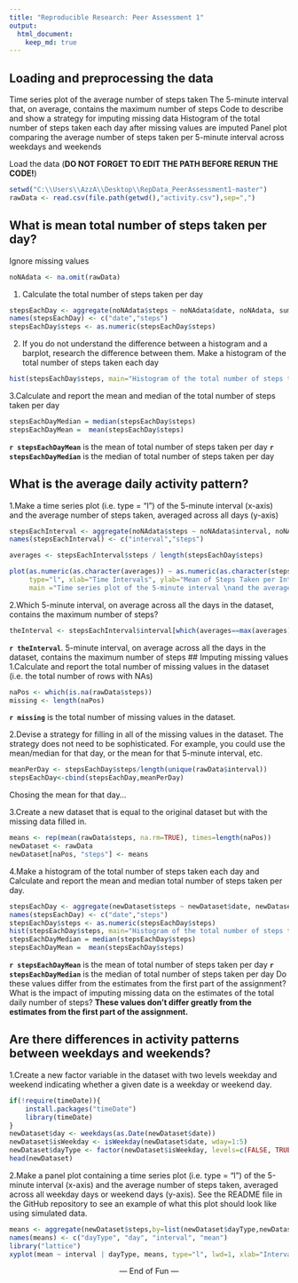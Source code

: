 ```yaml
---
title: "Reproducible Research: Peer Assessment 1"
output: 
  html_document:
    keep_md: true
---
```


## Loading and preprocessing the data

Time series plot of the average number of steps taken
The 5-minute interval that, on average, contains the maximum number of steps
Code to describe and show a strategy for imputing missing data
Histogram of the total number of steps taken each day after missing values are imputed
Panel plot comparing the average number of steps taken per 5-minute interval across weekdays and weekends

Load the data (<b>DO NOT FORGET TO EDIT THE PATH BEFORE RERUN THE CODE!</b>)
```r
setwd("C:\\Users\\AzzA\\Desktop\\RepData_PeerAssessment1-master")
rawData <- read.csv(file.path(getwd(),"activity.csv"),sep=",")
```
## What is mean total number of steps taken per day?

Ignore missing values
```r
noNAdata <- na.omit(rawData)
```

1. Calculate the total number of steps taken per day
```r
stepsEachDay <- aggregate(noNAdata$steps ~ noNAdata$date, noNAdata, sum)
names(stepsEachDay) <- c("date","steps")
stepsEachDay$steps <- as.numeric(stepsEachDay$steps)
```

2. If you do not understand the difference between a histogram and a barplot, research the difference between them. Make a histogram of the total number of steps taken each day
```r
hist(stepsEachDay$steps, main="Histogram of the total number of steps taken each day", xlab="Number of Steps", col="red")
```

3.Calculate and report the mean and median of the total number of steps taken per day
```r
stepsEachDayMedian = median(stepsEachDay$steps)
stepsEachDayMean =  mean(stepsEachDay$steps)
```
<b>`r stepsEachDayMean`</b> is the mean of total number of steps taken per day 
<b>`r stepsEachDayMedian`</b> is the median of total number of steps taken per day

## What is the average daily activity pattern?

1.Make a time series plot (i.e. type = "l") of the 5-minute interval (x-axis) and the average number of steps taken, averaged across all days (y-axis)
```r
stepsEachInterval <- aggregate(noNAdata$steps ~ noNAdata$interval, noNAdata, sum)
names(stepsEachInterval) <- c("interval","steps")

averages <- stepsEachInterval$steps / length(stepsEachDay$steps)

plot(as.numeric(as.character(averages)) ~ as.numeric(as.character(stepsEachInterval$interval)) , 
     type="l", xlab="Time Intervals", ylab="Mean of Steps Taken per Interval",
     main ="Time series plot of the 5-minute interval \nand the average number of steps taken, averaged across all days")
```

2.Which 5-minute interval, on average across all the days in the dataset, contains the maximum number of steps?
```r
theInterval <- stepsEachInterval$interval[which(averages==max(averages))]
```
<b>`r theInterval`</b>. 5-minute interval, on average across all the days in the dataset, contains the maximum number of steps
## Imputing missing values
1.Calculate and report the total number of missing values in the dataset (i.e. the total number of rows with NAs)
```r
naPos <- which(is.na(rawData$steps))
missing <- length(naPos)
```
<b>`r missing`</b> is the total number of missing values in the dataset.

2.Devise a strategy for filling in all of the missing values in the dataset. The strategy does not need to be sophisticated. For example, you could use the mean/median for that day, or the mean for that 5-minute interval, etc.
```r
meanPerDay <- stepsEachDay$steps/length(unique(rawData$interval))
stepsEachDay<-cbind(stepsEachDay,meanPerDay)
```
Chosing the mean for that day...

3.Create a new dataset that is equal to the original dataset but with the missing data filled in.
```r
means <- rep(mean(rawData$steps, na.rm=TRUE), times=length(naPos))
newDataset <- rawData
newDataset[naPos, "steps"] <- means
```

4.Make a histogram of the total number of steps taken each day and Calculate and report the mean and median total number of steps taken per day.
```r
stepsEachDay <- aggregate(newDataset$steps ~ newDataset$date, newDataset, sum)
names(stepsEachDay) <- c("date","steps")
stepsEachDay$steps <- as.numeric(stepsEachDay$steps)
hist(stepsEachDay$steps, main="Histogram of the total number of steps taken each day", xlab="Number of Steps", col="red")
stepsEachDayMedian = median(stepsEachDay$steps)
stepsEachDayMean =  mean(stepsEachDay$steps)
```
<b>`r stepsEachDayMean`</b> is the mean of total number of steps taken per day 
<b>`r stepsEachDayMedian`</b> is the median of total number of steps taken per day
 Do these values differ from the estimates from the first part of the assignment? What is the impact of imputing missing data on the estimates of the total daily number of steps?
<b>These values don't differ greatly from the estimates from the first part of the assignment.</b> 

## Are there differences in activity patterns between weekdays and weekends?

1.Create a new factor variable in the dataset with two levels weekday and weekend indicating whether a given date is a weekday or weekend day.
```r
if(!require(timeDate)){
    install.packages("timeDate")
    library(timeDate)
}
newDataset$day <- weekdays(as.Date(newDataset$date))
newDataset$isWeekday <- isWeekday(newDataset$date, wday=1:5)
newDataset$dayType <- factor(newDataset$isWeekday, levels=c(FALSE, TRUE), labels=c('weekend', 'weekday'))
head(newDataset)
```

2.Make a panel plot containing a time series plot (i.e. type = "l") of the 5-minute interval (x-axis) and the average number of steps taken, averaged across all weekday days or weekend days (y-axis). See the README file in the GitHub repository to see an example of what this plot should look like using simulated data.
```r
means <- aggregate(newDataset$steps,by=list(newDataset$dayType,newDataset$day, newDataset$interval), mean)
names(means) <- c("dayType", "day", "interval", "mean")
library("lattice")
xyplot(mean ~ interval | dayType, means, type="l", lwd=1, xlab="Interval", ylab="Number of Steps", layout=c(1,2))
```

<center>--- End of Fun ---</center>